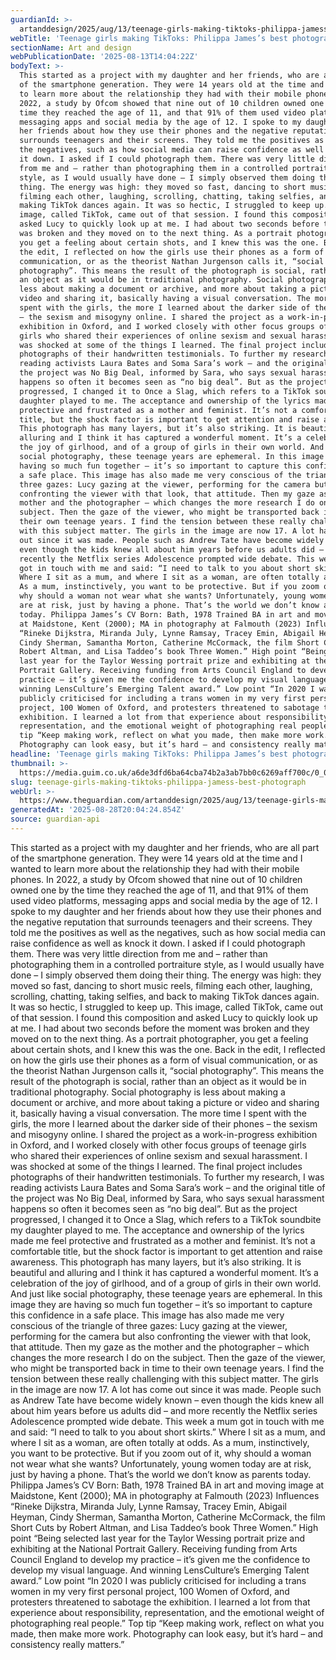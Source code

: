 ```yaml
---
guardianId: >-
  artanddesign/2025/aug/13/teenage-girls-making-tiktoks-philippa-jamess-best-photograph-smartphone-mobiles
webTitle: 'Teenage girls making TikToks: Philippa James’s best photograph'
sectionName: Art and design
webPublicationDate: '2025-08-13T14:04:22Z'
bodyText: >-
  This started as a project with my daughter and her friends, who are all part
  of the smartphone generation. They were 14 years old at the time and I wanted
  to learn more about the relationship they had with their mobile phones. In
  2022, a study by Ofcom showed that nine out of 10 children owned one by the
  time they reached the age of 11, and that 91% of them used video platforms,
  messaging apps and social media by the age of 12. I spoke to my daughter and
  her friends about how they use their phones and the negative reputation that
  surrounds teenagers and their screens. They told me the positives as well as
  the negatives, such as how social media can raise confidence as well as knock
  it down. I asked if I could photograph them. There was very little direction
  from me and – rather than photographing them in a controlled portraiture
  style, as I would usually have done – I simply observed them doing their
  thing. The energy was high: they moved so fast, dancing to short music reels,
  filming each other, laughing, scrolling, chatting, taking selfies, and back to
  making TikTok dances again. It was so hectic, I struggled to keep up. This
  image, called TikTok, came out of that session. I found this composition and
  asked Lucy to quickly look up at me. I had about two seconds before the moment
  was broken and they moved on to the next thing. As a portrait photographer,
  you get a feeling about certain shots, and I knew this was the one. Back in
  the edit, I reflected on how the girls use their phones as a form of visual
  communication, or as the theorist Nathan Jurgenson calls it, “social
  photography”. This means the result of the photograph is social, rather than
  an object as it would be in traditional photography. Social photography is
  less about making a document or archive, and more about taking a picture or
  video and sharing it, basically having a visual conversation. The more time I
  spent with the girls, the more I learned about the darker side of their phones
  – the sexism and misogyny online. I shared the project as a work-in-progress
  exhibition in Oxford, and I worked closely with other focus groups of teenage
  girls who shared their experiences of online sexism and sexual harassment. I
  was shocked at some of the things I learned. The final project includes
  photographs of their handwritten testimonials. To further my research, I was
  reading activists Laura Bates and Soma Sara’s work – and the original title of
  the project was No Big Deal, informed by Sara, who says sexual harassment
  happens so often it becomes seen as “no big deal”. But as the project
  progressed, I changed it to Once a Slag, which refers to a TikTok soundbite my
  daughter played to me. The acceptance and ownership of the lyrics made me feel
  protective and frustrated as a mother and feminist. It’s not a comfortable
  title, but the shock factor is important to get attention and raise awareness.
  This photograph has many layers, but it’s also striking. It is beautiful and
  alluring and I think it has captured a wonderful moment. It’s a celebration of
  the joy of girlhood, and of a group of girls in their own world. And just like
  social photography, these teenage years are ephemeral. In this image they are
  having so much fun together – it’s so important to capture this confidence in
  a safe place. This image has also made me very conscious of the triangle of
  three gazes: Lucy gazing at the viewer, performing for the camera but also
  confronting the viewer with that look, that attitude. Then my gaze as the
  mother and the photographer – which changes the more research I do on the
  subject. Then the gaze of the viewer, who might be transported back in time to
  their own teenage years. I find the tension between these really challenging
  with this subject matter. The girls in the image are now 17. A lot has come
  out since it was made. People such as Andrew Tate have become widely known –
  even though the kids knew all about him years before us adults did – and more
  recently the Netflix series Adolescence prompted wide debate. This week a mum
  got in touch with me and said: “I need to talk to you about short skirts.”
  Where I sit as a mum, and where I sit as a woman, are often totally at odds.
  As a mum, instinctively, you want to be protective. But if you zoom out of it,
  why should a woman not wear what she wants? Unfortunately, young women today
  are at risk, just by having a phone. That’s the world we don’t know as parents
  today. Philippa James’s CV Born: Bath, 1978 Trained BA in art and moving image
  at Maidstone, Kent (2000); MA in photography at Falmouth (2023) Influences
  “Rineke Dijkstra, Miranda July, Lynne Ramsay, Tracey Emin, Abigail Heyman,
  Cindy Sherman, Samantha Morton, Catherine McCormack, the film Short Cuts by
  Robert Altman, and Lisa Taddeo’s book Three Women.” High point “Being selected
  last year for the Taylor Wessing portrait prize and exhibiting at the National
  Portrait Gallery. Receiving funding from Arts Council England to develop my
  practice – it’s given me the confidence to develop my visual language. And
  winning LensCulture’s Emerging Talent award.” Low point “In 2020 I was
  publicly criticised for including a trans women in my very first personal
  project, 100 Women of Oxford, and protesters threatened to sabotage the
  exhibition. I learned a lot from that experience about responsibility,
  representation, and the emotional weight of photographing real people.” Top
  tip “Keep making work, reflect on what you made, then make more work.
  Photography can look easy, but it’s hard – and consistency really matters.”
headline: 'Teenage girls making TikToks: Philippa James’s best photograph'
thumbnail: >-
  https://media.guim.co.uk/a6de3dfd6ba64cba74b2a3ab7bb0c6269aff700c/0_0_2500_2000/500.jpg
slug: teenage-girls-making-tiktoks-philippa-jamess-best-photograph
webUrl: >-
  https://www.theguardian.com/artanddesign/2025/aug/13/teenage-girls-making-tiktoks-philippa-jamess-best-photograph-smartphone-mobiles
generatedAt: '2025-08-28T20:04:24.854Z'
source: guardian-api
---
```

This started as a project with my daughter and her friends, who are all part of the smartphone generation. They were 14 years old at the time and I wanted to learn more about the relationship they had with their mobile phones. In 2022, a study by Ofcom showed that nine out of 10 children owned one by the time they reached the age of 11, and that 91% of them used video platforms, messaging apps and social media by the age of 12. I spoke to my daughter and her friends about how they use their phones and the negative reputation that surrounds teenagers and their screens. They told me the positives as well as the negatives, such as how social media can raise confidence as well as knock it down. I asked if I could photograph them. There was very little direction from me and – rather than photographing them in a controlled portraiture style, as I would usually have done – I simply observed them doing their thing. The energy was high: they moved so fast, dancing to short music reels, filming each other, laughing, scrolling, chatting, taking selfies, and back to making TikTok dances again. It was so hectic, I struggled to keep up. This image, called TikTok, came out of that session. I found this composition and asked Lucy to quickly look up at me. I had about two seconds before the moment was broken and they moved on to the next thing. As a portrait photographer, you get a feeling about certain shots, and I knew this was the one. Back in the edit, I reflected on how the girls use their phones as a form of visual communication, or as the theorist Nathan Jurgenson calls it, “social photography”. This means the result of the photograph is social, rather than an object as it would be in traditional photography. Social photography is less about making a document or archive, and more about taking a picture or video and sharing it, basically having a visual conversation. The more time I spent with the girls, the more I learned about the darker side of their phones – the sexism and misogyny online. I shared the project as a work-in-progress exhibition in Oxford, and I worked closely with other focus groups of teenage girls who shared their experiences of online sexism and sexual harassment. I was shocked at some of the things I learned. The final project includes photographs of their handwritten testimonials. To further my research, I was reading activists Laura Bates and Soma Sara’s work – and the original title of the project was No Big Deal, informed by Sara, who says sexual harassment happens so often it becomes seen as “no big deal”. But as the project progressed, I changed it to Once a Slag, which refers to a TikTok soundbite my daughter played to me. The acceptance and ownership of the lyrics made me feel protective and frustrated as a mother and feminist. It’s not a comfortable title, but the shock factor is important to get attention and raise awareness. This photograph has many layers, but it’s also striking. It is beautiful and alluring and I think it has captured a wonderful moment. It’s a celebration of the joy of girlhood, and of a group of girls in their own world. And just like social photography, these teenage years are ephemeral. In this image they are having so much fun together – it’s so important to capture this confidence in a safe place. This image has also made me very conscious of the triangle of three gazes: Lucy gazing at the viewer, performing for the camera but also confronting the viewer with that look, that attitude. Then my gaze as the mother and the photographer – which changes the more research I do on the subject. Then the gaze of the viewer, who might be transported back in time to their own teenage years. I find the tension between these really challenging with this subject matter. The girls in the image are now 17. A lot has come out since it was made. People such as Andrew Tate have become widely known – even though the kids knew all about him years before us adults did – and more recently the Netflix series Adolescence prompted wide debate. This week a mum got in touch with me and said: “I need to talk to you about short skirts.” Where I sit as a mum, and where I sit as a woman, are often totally at odds. As a mum, instinctively, you want to be protective. But if you zoom out of it, why should a woman not wear what she wants? Unfortunately, young women today are at risk, just by having a phone. That’s the world we don’t know as parents today. Philippa James’s CV Born: Bath, 1978 Trained BA in art and moving image at Maidstone, Kent (2000); MA in photography at Falmouth (2023) Influences “Rineke Dijkstra, Miranda July, Lynne Ramsay, Tracey Emin, Abigail Heyman, Cindy Sherman, Samantha Morton, Catherine McCormack, the film Short Cuts by Robert Altman, and Lisa Taddeo’s book Three Women.” High point “Being selected last year for the Taylor Wessing portrait prize and exhibiting at the National Portrait Gallery. Receiving funding from Arts Council England to develop my practice – it’s given me the confidence to develop my visual language. And winning LensCulture’s Emerging Talent award.” Low point “In 2020 I was publicly criticised for including a trans women in my very first personal project, 100 Women of Oxford, and protesters threatened to sabotage the exhibition. I learned a lot from that experience about responsibility, representation, and the emotional weight of photographing real people.” Top tip “Keep making work, reflect on what you made, then make more work. Photography can look easy, but it’s hard – and consistency really matters.”
